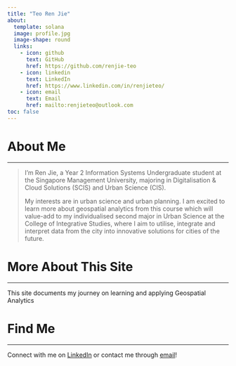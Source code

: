 ```yaml
---
title: "Teo Ren Jie"
about:
  template: solana
  image: profile.jpg
  image-shape: round
  links:
    - icon: github
      text: GitHub
      href: https://github.com/renjie-teo
    - icon: linkedin
      text: LinkedIn
      href: https://www.linkedin.com/in/renjieteo/
    - icon: email
      text: Email
      href: mailto:renjieteo@outlook.com
toc: false
---
```


# About Me

------------------------------------------------------------------------

> I'm Ren Jie, a Year 2 Information Systems Undergraduate student at the Singapore Management University, majoring in Digitalisation & Cloud Solutions (SCIS) and Urban Science (CIS).
>
> My interests are in urban science and urban planning. I am excited to learn more about geospatial analytics from this course which will value-add to my individualised second major in Urban Science at the College of Integrative Studies, where I aim to utilise, integrate and interpret data from the city into innovative solutions for cities of the future.

# More About This Site

------------------------------------------------------------------------

This site documents my journey on learning and applying Geospatial Analytics

# Find Me

------------------------------------------------------------------------

Connect with me on [LinkedIn](https://www.linkedin.com/in/renjieteo/) or contact me through [email](mailto:renjieteo@outlook.com)!
